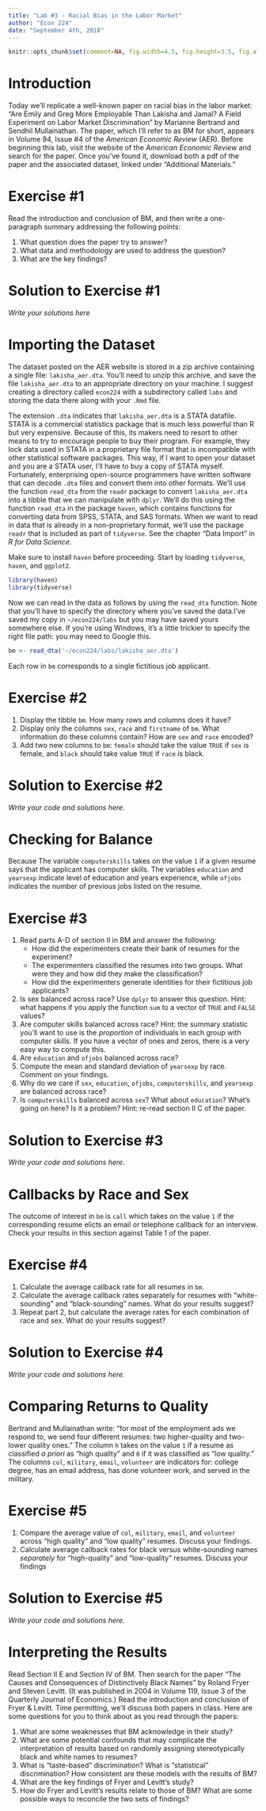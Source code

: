 ```yaml
---
title: "Lab #3 - Racial Bias in the Labor Market"
author: "Econ 224"
date: "September 4th, 2018"
---
```


<!-- knitr global options -->
```r
knitr::opts_chunk$set(comment=NA, fig.width=4.5, fig.height=3.5, fig.align = 'center')
```




# Introduction
Today we'll replicate a well-known paper on racial bias in the labor market: "Are Emily and Greg More Employable Than Lakisha and Jamal? A Field Experiment on Labor Market Discrimination" by Marianne Bertrand and Sendhil Mullainathan.
The paper, which I'll refer to as BM for short, appears in Volume 94, Issue \#4 of the *American Economic Review* (AER).
Before beginning this lab, visit the website of the *American Economic Review* and search for the paper.
Once you've found it, download both a pdf of the paper and the associated dataset, linked under "Additional Materials."

# Exercise \#1
Read the introduction and conclusion of BM, and then write a one-paragraph summary addressing the following points:

1. What question does the paper try to answer?
2. What data and methodology are used to address the question? 
3. What are the key findings?

# Solution to Exercise \#1
*Write your solutions here*

# Importing the Dataset 
The dataset posted on the AER website is stored in a zip archive containing a single file: `lakisha_aer.dta`.
You'll need to unzip this archive, and save the file `lakisha_aer.dta` to an appropriate directory on your machine.
I suggest creating a directory called `econ224` with a subdirectory called `labs` and storing the data there along with your `.Rmd` file.

The extension `.dta` indicates that `lakisha_aer.dta` is a STATA datafile.
STATA is a commercial statistics package that is much less powerful than R but very expensive.
Because of this, its makers need to resort to other means to try to encourage people to buy their program.
For example, they lock data used in STATA in a proprietary file format that is incompatible with other statistical software packages.
This way, if I want to open your dataset and you are a STATA user, I'll have to buy a copy of STATA myself.
Fortunately, enterprising open-source programmers have written software that can decode `.dta` files and convert them into other formats.
We'll use the function `read_dta` from the `readr` package to convert `lakisha_aer.dta` into a tibble that we can manipulate with `dplyr`. 
We'll do this using the function `read_dta` in the package `haven`, which contains functions for converting data from SPSS, STATA, and SAS formats.
When we want to read in data that is already in a non-proprietary format, we'll use the package `readr` that is included as part of `tidyverse`. See the chapter "Data Import" in *R for Data Science*.

Make sure to install `haven` before proceeding.
Start by loading `tidyverse`, `haven`, and `ggplot2`.
```r
library(haven)
library(tidyverse)
```
Now we can read in the data as follows by using the `read_dta` function.
Note that you'll have to specify the directory where you've saved the data.I've saved my copy in `~/econ224/labs` but you may have saved yours somewhere else. 
If you're using Windows, it's a little trickier to specify the right file path: you may need to Google this.
```r
bm <- read_dta('~/econ224/labs/lakisha_aer.dta')
```
Each row in `bm` corresponds to a single fictitious job applicant. 

# Exercise \#2
1. Display the tibble `bm`. How many rows and columns does it have? 
2. Display only the columns `sex`, `race` and `firstname` of `bm`. What information do these columns contain? How are `sex` and `race` encoded?
3. Add two new columns to `bm`: `female` should take the value `TRUE` if `sex` is female, and `black` should take value `TRUE` if `race` is black.

# Solution to Exercise \#2
*Write your code and solutions here.*


# Checking for Balance
Because 
The variable `computerskills` takes on the value `1` if a given resume says that the applicant has computer skills.
The variables `education` and `yearsexp` indicate level of education and years experience, while `ofjobs` indicates the number of previous jobs listed on the resume.

# Exercise \#3
1. Read parts A-D of section II in BM and answer the following:
   - How did the experimenters create their bank of resumes for the experiment?
   - The experimenters classified the resumes into two groups. What were they and how did they make the classification?
   - How did the experimenters generate identities for their fictitious job applicants?
2. Is sex balanced across race? Use `dplyr` to answer this question. Hint: what happens if you apply the function `sum` to a vector of `TRUE` and `FALSE` values? 
3. Are computer skills balanced across race? 
   Hint: the summary statistic you'll want to use is the *proportion* of individuals in each group with computer skills. If you have a vector of ones and zeros, there is a very easy way to compute this.
4. Are `education` and `ofjobs` balanced across race?
5. Compute the mean and standard deviation of `yearsexp` by race. Comment on your findings.
6. Why do we care if `sex`, `education`, `ofjobs`, `computerskills`, and `yearsexp` are balanced across race?
7. Is `computerskills` balanced across `sex`? What about `education`? What's going on here? Is it a problem? Hint: re-read section II C of the paper.

# Solution to Exercise \#3
*Write your code and solutions here.*


# Callbacks by Race and Sex
The outcome of interest in `bm` is `call` which takes on the value `1` if the corresponding resume elicts an email or telephone callback for an interview. 
Check your results in this section against Table 1 of the paper.

# Exercise \#4
1. Calculate the average callback rate for all resumes in `bm`.
2. Calculate the average callback rates separately for resumes with "white-sounding" and "black-sounding" names. What do your results suggest?
3. Repeat part 2, but calculate the average rates for each combination of race and sex. What do your results suggest?

# Solution to Exercise \#4
*Write your code and solutions here.*

# Comparing Returns to Quality 
Bertrand and Mullainathan write: "for most of the employment ads we respond to, we send four different resumes: two higher-quality and two-lower quality ones."
The column `h` takes on the value `1` if a resume as classified *a priori* as "high quality" and `0` if it was classified as "low quality."
The columns `col`, `military`, `email`, `volunteer` are indicators for: college degree, has an email address, has done volunteer work, and served in the military.

# Exercise \#5
1. Compare the average value of `col`, `military`, `email`, and `volunteer` across "high quality" and "low quality" resumes. 
   Discuss your findings.
2. Calculate average callback rates for black versus white-sounding names *separately* for "high-quality" and "low-quality" resumes.
   Discuss your findings

# Solution to Exercise \#5
*Write your code and solutions here.*



# Interpreting the Results
Read Section II E and Section IV of BM.
Then search for the paper "The Causes and Consequences of Distinctively Black Names" by Roland Fryer and Steven Levitt. 
(It was published in 2004 in Volume 119, Issue 3 of the Quarterly Journal of Economics.)
Read the introduction and conclusion of Fryer & Levitt.
Time permitting, we'll discuss both papers in class.
Here are some questions for you to think about as you read through the papers:

1. What are some weaknesses that BM acknowledge in their study?
2. What are some potential confounds that may complicate the interpretation of results based on randomly assigning stereotypically black and white names to resumes?
3. What is "taste-based" discrimination? What is "statistical" discrimination? How consistent are these models with the results of BM? 
4. What are the key findings of Fryer and Levitt's study?
5. How do Fryer and Levitt's results relate to those of BM? What are some possible ways to reconcile the two sets of findings?
